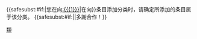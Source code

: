 {{{icon|[[File:Information.svg|25px|alt=Information icon]]}}} {{<includeonly>safesubst:</includeonly>#if:{{{1|}}}|您在向[[:{{{1}}}]]|在向}}条目添加分类时，请确定所添加的条目属于该分类。 {{<includeonly>safesubst:</includeonly>#if:{{{2|}}}|{{{2}}}|多謝合作！}}<!-- Template:uw-badcat --><noinclude>
{{Singlenotice}}
[[Category:用戶警告模板|類]]</noinclude>
